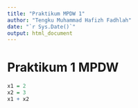 ```yaml
---
title: "Praktikum MPDW 1"
author: "Tengku Muhammad Hafizh Fadhlah"
date: "`r Sys.Date()`"
output: html_document
---
```


# Praktikum 1 MPDW

```r
x1 = 2
x2 = 3
x1 + x2
```

```r

```

```r

```
